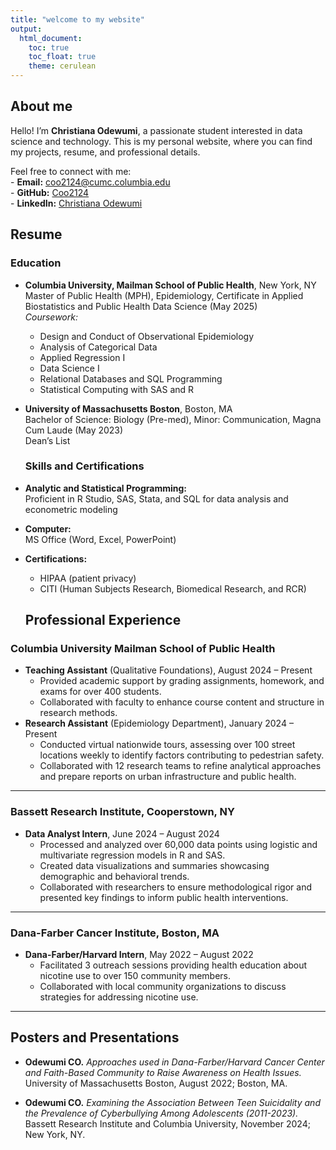 ```yaml
---
title: "welcome to my website"
output: 
  html_document:
    toc: true
    toc_float: true
    theme: cerulean
---
```


## About me

Hello! I'm **Christiana Odewumi**, a passionate student interested in data science and technology. 
This is my personal website, where you can find my projects, resume, and professional details.

Feel free to connect with me:  
- **Email:** [coo2124@cumc.columbia.edu](mailto:coo2124@cumc.columbia.edu)  
- **GitHub:** [Coo2124](https://github.com/Coo2124)  
- **LinkedIn:** [Christiana Odewumi](https://www.linkedin.com/in/christianaodewumi/)  

## Resume

### **Education**
- **Columbia University, Mailman School of Public Health**, New York, NY  
  Master of Public Health (MPH), Epidemiology, Certificate in Applied Biostatistics and Public Health Data Science (May 2025)  
  *Coursework:*  
  - Design and Conduct of Observational Epidemiology  
  - Analysis of Categorical Data  
  - Applied Regression I  
  - Data Science I  
  - Relational Databases and SQL Programming  
  - Statistical Computing with SAS and R  

- **University of Massachusetts Boston**, Boston, MA  
  Bachelor of Science: Biology (Pre-med), Minor: Communication, Magna Cum Laude (May 2023)  
  Dean’s List 
  
  ### **Skills and Certifications**
- **Analytic and Statistical Programming:**  
  Proficient in R Studio, SAS, Stata, and SQL for data analysis and econometric modeling  
- **Computer:**  
  MS Office (Word, Excel, PowerPoint)  
- **Certifications:**  
  - HIPAA (patient privacy)  
  - CITI (Human Subjects Research, Biomedical Research, and RCR)
  
  ## **Professional Experience**

### **Columbia University Mailman School of Public Health**  
- **Teaching Assistant** (Qualitative Foundations), August 2024 – Present  
  - Provided academic support by grading assignments, homework, and exams for over 400 students.  
  - Collaborated with faculty to enhance course content and structure in research methods.

- **Research Assistant** (Epidemiology Department), January 2024 – Present  
  - Conducted virtual nationwide tours, assessing over 100 street locations weekly to identify factors contributing to pedestrian safety.  
  - Collaborated with 12 research teams to refine analytical approaches and prepare reports on urban infrastructure and public health.

---

### **Bassett Research Institute**, Cooperstown, NY  
- **Data Analyst Intern**, June 2024 – August 2024  
  - Processed and analyzed over 60,000 data points using logistic and multivariate regression models in R and SAS.  
  - Created data visualizations and summaries showcasing demographic and behavioral trends.  
  - Collaborated with researchers to ensure methodological rigor and presented key findings to inform public health interventions.  

---

### **Dana-Farber Cancer Institute**, Boston, MA  
- **Dana-Farber/Harvard Intern**, May 2022 – August 2022  
  - Facilitated 3 outreach sessions providing health education about nicotine use to over 150 community members.  
  - Collaborated with local community organizations to discuss strategies for addressing nicotine use.

---

## **Posters and Presentations**
- **Odewumi CO.** *Approaches used in Dana-Farber/Harvard Cancer Center and Faith-Based Community to Raise Awareness on Health Issues.*  
  University of Massachusetts Boston, August 2022; Boston, MA.  

- **Odewumi CO.** *Examining the Association Between Teen Suicidality and the Prevalence of Cyberbullying Among Adolescents (2011-2023).*  
  Bassett Research Institute and Columbia University, November 2024; New York, NY.  


